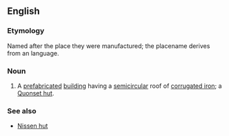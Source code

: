 ==English==

===Etymology===
Named after the place they were manufactured; the placename derives from an {{etyl|alg|en}} language.

===Noun===
{{en-noun}}

# {{context|US}} A [[prefabricated]] [[building]] having a [[semicircular]] roof of [[corrugated iron]]; a [[Quonset hut]].

===See also===
*[[Nissen hut]] {{qualifier|UK}}